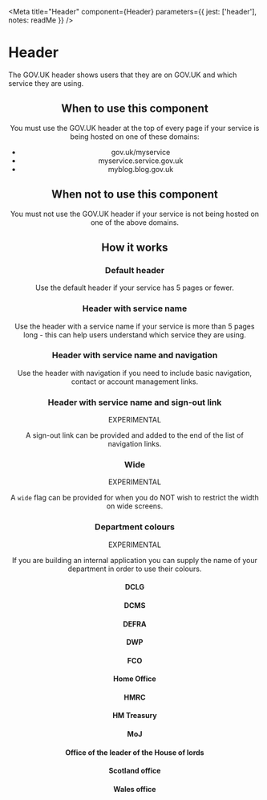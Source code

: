 
<Meta
  title="Header"
  component={Header}
  parameters={{
    jest: ['header'],
    notes: readMe
  }}
/>

# Header

The GOV.UK header shows users that they are on GOV.UK and which service they are using.

<Preview withToolbar>
  <Story name="Header">
    <Header
      className={text('className')}
      department={text('department')}
      id={text('id')}
      logoHref={text('logoHref')}
      navigation={object([
        { href: '#one', text: 'One', active: true },
        { href: '#two', text: 'Two' },
        { href: '#three', text: 'Three' },
        { href: '#four', text: 'Four' }
      ])}
      signOutHref={text('signOutHref')}
      signOutText={text('signOutText')}
      title={text('title')}
      titleHref={text('titleHref', '#my-service')}
      wide={boolean('wide')}
    />
  </Story>
</Preview>

<Props of={Header} />


## When to use this component

You must use the GOV.UK header at the top of every page if your service is being hosted on one of these domains:

- gov.uk/myservice
- myservice.service.gov.uk
- myblog.blog.gov.uk


## When not to use this component

You must not use the GOV.UK header if your service is not being hosted on one of the above domains.


## How it works
### Default header

Use the default header if your service has 5 pages or fewer.

<Preview>
  <Story name="Standard">
    <Header />
  </Story>
</Preview>


### Header with service name

Use the header with a service name if your service is more than 5 pages long - this can help users understand which service they are using.

<Preview>
  <Story name="Title">
    <Header
      title="Service name"
      titleHref="#"
    />
  </Story>
</Preview>


### Header with service name and navigation

Use the header with navigation if you need to include basic navigation, contact or account management links.

<Preview>
  <Story name="Navigation">
    <Header
      navigation={[
        { href: '#1', text: 'Navigation item 1', active: true },
        { href: '#2', text: 'Navigation item 2' },
        { href: '#3', text: 'Navigation item 3' },
        { href: '#4', text: 'Navigation item 4' }
      ]}
      title="Service name"
      titleHref="#"
    />
  </Story>
</Preview>


### Header with service name and sign-out link

EXPERIMENTAL

A sign-out link can be provided and added to the end of the list of navigation links.

<Preview>
  <Story name="Sign out">
    <Header
      signOutHref="#sign-out"
      title="My service"
      titleHref="#my-service"
    />
  </Story>
</Preview>


### Wide

EXPERIMENTAL

A `wide` flag can be provided for when you do NOT wish to restrict the width on wide screens.

<Preview>
  <Story name="Wide">
    <Header
      wide
    />
  </Story>
</Preview>


### Department colours

EXPERIMENTAL

If you are building an internal application you can supply the name of your department in order to use their colours.


#### DCLG

<Preview>
  <Story name="DCLG">
    <Header
      department="department-for-communities-and-local-government"
    />
  </Story>
</Preview>


#### DCMS

<Preview>
  <Story name="DCMS">
    <Header
      department="department-for-culture-media-sport"
    />
  </Story>
</Preview>


#### DEFRA

<Preview>
  <Story name="DEFRA">
    <Header
      department="department-for-environment-food-rural-affairs"
    />
  </Story>
</Preview>


#### DWP

<Preview>
  <Story name="DWP">
    <Header
      department="department-for-work-pensions"
    />
  </Story>
</Preview>


#### FCO

<Preview>
  <Story name="FCO">
    <Header
      department="foreign-commonwealth-office"
    />
  </Story>
</Preview>


#### Home Office

<Preview>
  <Story name="Home Office">
    <Header
      department="home-office"
    />
  </Story>
</Preview>


#### HMRC

<Preview>
  <Story name="HMRC">
    <Header
      department="hm-revenue-customs"
    />
  </Story>
</Preview>


#### HM Treasury

<Preview>
  <Story name="HM treasury">
    <Header
      department="hm-treasury"
    />
  </Story>
</Preview>


#### MoJ

<Preview>
  <Story name="MoJ">
    <Header
      department="ministry-of-justice"
    />
  </Story>
</Preview>


#### Office of the leader of the House of lords

<Preview>
  <Story name="Office of the leader of the House of lords">
    <Header
      department="office-of-the-leader-of-the-house-of-lords"
    />
  </Story>
</Preview>


#### Scotland office

<Preview>
  <Story name="Scotland office">
    <Header
      department="scotland-office"
    />
  </Story>
</Preview>


#### Wales office

<Preview>
  <Story name="Wales office">
    <Header
      department="wales-office"
    />
  </Story>
</Preview>
